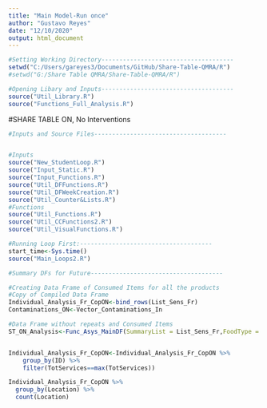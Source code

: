 ```yaml
---
title: "Main Model-Run once"
author: "Gustavo Reyes"
date: "12/10/2020"
output: html_document
---
```


```r

#Setting Working Directory-------------------------------------
setwd("C:/Users/gareyes3/Documents/GitHub/Share-Table-QMRA/R") 
#setwd("G:/Share Table QMRA/Share-Table-QMRA/R")
```

```r
#Opening Libary and Inputs-------------------------------------
source("Util_Library.R")
source("Functions_Full_Analysis.R")
```


#SHARE TABLE ON, No Interventions
```r
#Inputs and Source Files-------------------------------------


#Inputs
source("New_StudentLoop.R")
source("Input_Static.R")
source("Input_Functions.R")
source("Util_DFFunctions.R")
source("Util_DFWeekCreation.R")
source("Util_Counter&Lists.R")
#Functions
source("Util_Functions.R")
source("Util_CCFunctions2.R")
source("Util_VisualFunctions.R")

```

```r
#Running Loop First:-------------------------------------
start_time<-Sys.time()
source("Main_Loops2.R")
```

```r
#Summary DFs for Future-------------------------------------

#Creating Data Frame of Consumed Items for all the products
#Copy of Compiled Data Frame
Individual_Analysis_Fr_CopON<-bind_rows(List_Sens_Fr)
Contaminations_ON<-Vector_Contaminations_In

#Data Frame without repeats and Consumed Items
ST_ON_Analysis<-Func_Asys_MainDF(SummaryList = List_Sens_Fr,FoodType = "Fruit")


Individual_Analysis_Fr_CopON<-Individual_Analysis_Fr_CopON %>% 
    group_by(ID) %>% 
    filter(TotServices==max(TotServices))

Individual_Analysis_Fr_CopON %>% 
  group_by(Location) %>% 
  count(Location)
  

```

